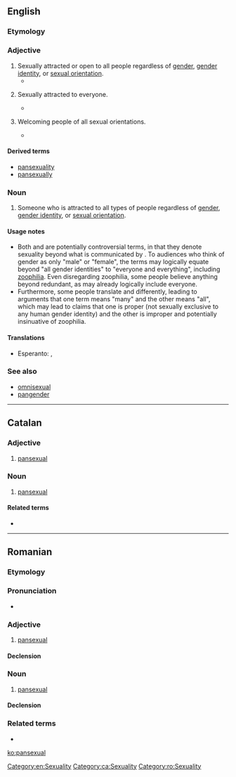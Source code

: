 ==English==

===Etymology===
{{prefix|pan|sexual}}

===Adjective===
{{en-adj|-}}

# Sexually attracted or open to all people regardless of [[gender]], [[gender identity]], or [[sexual orientation]].
#* {{quote-news|1995|October 11|Owen McNally|The Vigor, Venom and Wit of Gore Vidal| Hartford Courant| page=E1| url=http://pqasb.pqarchiver.com/courant/access/22919641.html?dids=22919641:22919641&FMT=ABS| passage=As a writer/sexologist, he argues that people are neither homosexual nor heterosexual but '''pansexual'''.}}
# {{rfd-redundant}} Sexually attracted to everyone.
#* {{quote-book|2004|John Leland|Hip: The History|url=http://books.google.com/books?id=oxzubo1GS7oC|isbn=0060528176|page=50| passage=To the end he denied that he was homosexual; his writings are '''pansexual''', finding carnal ripeness in the soul, in nature, as well as in men and women.}}
# {{rfd-sense}} Welcoming people of all sexual orientations.
#* {{quote-book|1998|Dossie Easton & Catherine A. Liszt|The Ethical Slut|url=http://books.google.com/books?id=I0OwAAAAIAAJ|isbn=1890159018|page=262
|passage=We like to attend '''pansexual''' group sex parties, which means that attendees may identify as gay or lesbian or bisexual or hetero or transgendered, but are generally comfortable and happy to play side-by-side with people whose desires may be entirely different than their own.}}

====Derived terms====
* [[pansexuality]]
* [[pansexually]]

===Noun===
{{en-noun}}

# Someone who is attracted to all types of people regardless of [[gender]], [[gender identity]], or [[sexual orientation]].

====Usage notes====
* Both {{term||pansexual|lang=en}} and {{term|omnisexual|lang=en}} are potentially controversial terms, in that they denote sexuality beyond what is communicated by {{term|bisexual|lang=en}}. To audiences who think of gender as only "male" or "female", the terms may logically equate beyond "all gender identities" to "everyone and everything", including [[zoophilia]]. Even disregarding zoophilia, some people believe anything beyond {{term||bisexual|lang=en}} redundant, as {{term||bisexual|lang=en}} may already logically include everyone.
* Furthermore, some people translate {{term|pan-|lang=en}} and {{term|omni-|lang=en}} differently, leading to arguments that one term means "many" and the other means "all", which may lead to claims that one is proper (not sexually exclusive to any human gender identity) and the other is improper and potentially insinuative of zoophilia.

====Translations====
{{trans-top|attraction to all gender identities}}
* Esperanto: {{t-|eo|ĉiuseksema}}, {{t-|eo|ajnseksema}}
{{trans-mid}}
{{trans-bottom}}

===See also===
* [[omnisexual]]
* [[pangender]]

[[Category:en:Sexuality]]

----

==Catalan==

===Adjective===
{{ca-adj|mf}}

# [[#English|pansexual]]

===Noun===
{{ca-noun|mf}}

# [[#English|pansexual]]

====Related terms====
* {{l|ca|pansexualitat}}

[[Category:ca:Sexuality]]

----

==Romanian==

===Etymology===
{{etyl|en|ro}} {{term|pansexual|lang=en}}

===Pronunciation===
* {{IPA|[panseksuˈal]|lang=ro}}

===Adjective===
{{ro-adj|4}}

# [[#English|pansexual]]

====Declension====
{{ro-adj-4}}

===Noun===
{{ro-noun|m|pansexuali}}

# [[#English|pansexual]]

====Declension====
{{ro-noun-m}}

===Related terms===
* {{l|ro|pansexualitate}}

[[Category:ro:Sexuality]]

[[ko:pansexual]]